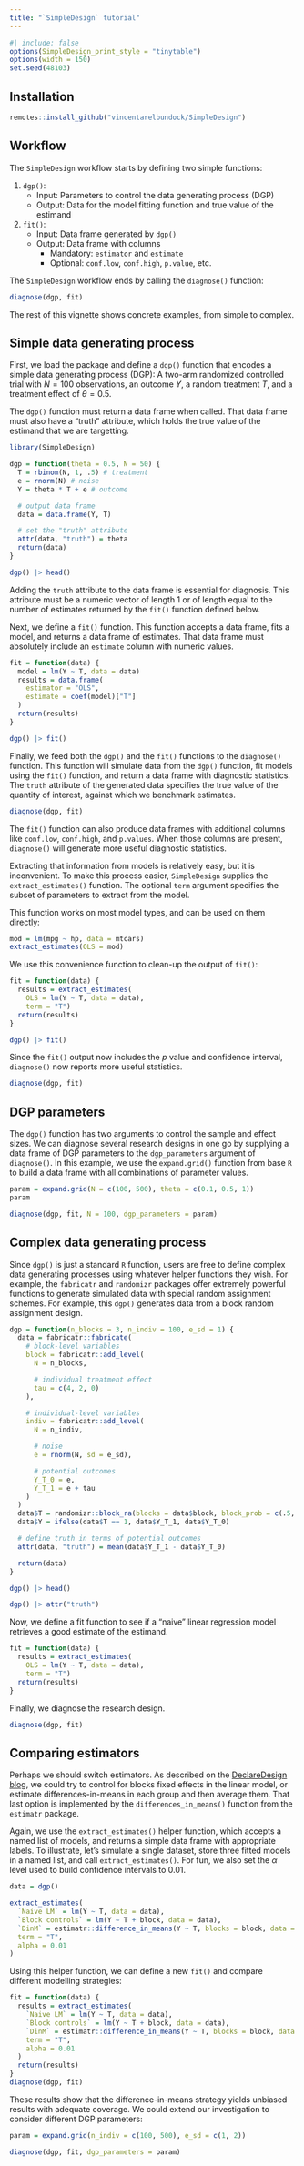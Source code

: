 ```yaml
---
title: "`SimpleDesign` tutorial"
---
```


```r
#| include: false
options(SimpleDesign_print_style = "tinytable")
options(width = 150)
set.seed(48103)
```

## Installation

```r
remotes::install_github("vincentarelbundock/SimpleDesign")
```

## Workflow

The `SimpleDesign` workflow starts by defining two simple functions:

1. `dgp()`:
    - Input: Parameters to control the data generating process (DGP)
    - Output: Data for the model fitting function and true value of the estimand
2. `fit()`: 
    - Input: Data frame generated by `dgp()`
    - Output: Data frame with columns
        - Mandatory: `estimator` and `estimate`
        - Optional: `conf.low`, `conf.high`, `p.value`, etc. 

The `SimpleDesign` workflow ends by calling the `diagnose()` function:

```r
diagnose(dgp, fit)
```

The rest of this vignette shows concrete examples, from simple to complex.

## Simple data generating process

First, we load the package and define a `dgp()` function that encodes a simple data generating process (DGP): A two-arm randomized controlled trial with $N=100$ observations, an outcome $Y$, a random treatment $T$, and a treatment effect of $\theta=0.5$. 

The `dgp()` function must return a data frame when called. That data frame must also have a "truth" attribute, which holds the true value of the estimand that we are targetting.

```r
library(SimpleDesign)

dgp = function(theta = 0.5, N = 50) {
  T = rbinom(N, 1, .5) # treatment
  e = rnorm(N) # noise
  Y = theta * T + e # outcome

  # output data frame
  data = data.frame(Y, T)

  # set the "truth" attribute
  attr(data, "truth") = theta
  return(data)
}

dgp() |> head()
```

::: {.callout-important}
Adding the `truth` attribute to the data frame is essential for diagnosis. This attribute must be a numeric vector of length 1 or of length equal to the number of estimates returned by the `fit()` function defined below.
:::

Next, we define a `fit()` function. This function accepts a data frame, fits a model, and returns a data frame of estimates. That data frame must absolutely include an `estimate` column with numeric values. 

```r
fit = function(data) {
  model = lm(Y ~ T, data = data)
  results = data.frame(
    estimator = "OLS",
    estimate = coef(model)["T"]
  )
  return(results)
}

dgp() |> fit()
```

Finally, we feed both the `dgp()` and the `fit()` functions to the `diagnose()` function. This function will simulate data from the `dgp()` function, fit models using the `fit()` function, and return a data frame with diagnostic statistics. The `truth` attribute of the generated data specifies the true value of the quantity of interest, against which we benchmark estimates.


```r
diagnose(dgp, fit)
```

The `fit()` function can also produce data frames with additional columns like `conf.low`, `conf.high`, and `p.values`. When those columns are present, `diagnose()` will generate more useful diagnostic statistics.

Extracting that information from models is relatively easy, but it is inconvenient. To make this process easier, `SimpleDesign` supplies the `extract_estimates()` function. The optional `term` argument specifies the subset of parameters to extract from the model.

This function works on most model types, and can be used on them directly:

```r
mod = lm(mpg ~ hp, data = mtcars) 
extract_estimates(OLS = mod)
```

We use this convenience function to clean-up the output of `fit()`:

```r
fit = function(data) {
  results = extract_estimates(
    OLS = lm(Y ~ T, data = data),
    term = "T")
  return(results)
}

dgp() |> fit()
```

Since the `fit()` output now includes the $p$ value and confidence interval, `diagnose()` now reports more useful statistics.

```r
diagnose(dgp, fit)
```

## DGP parameters

The `dgp()` function has two arguments to control the sample and effect sizes. We can diagnose several research designs in one go by supplying a data frame of DGP parameters to the `dgp_parameters` argument of `diagnose()`. In this example, we use the `expand.grid()` function from base `R` to build a data frame with all combinations of parameter values.

```r
param = expand.grid(N = c(100, 500), theta = c(0.1, 0.5, 1))
param

diagnose(dgp, fit, N = 100, dgp_parameters = param)
```

## Complex data generating process

Since `dgp()` is just a standard `R` function, users are free to define complex data generating processes using whatever helper functions they wish. For example, the `fabricatr` and `randomizr` packages offer extremely powerful functions to generate simulated data with special random assignment schemes. For example, this `dgp()` generates data from a block random assignment design.



```r
dgp = function(n_blocks = 3, n_indiv = 100, e_sd = 1) {
  data = fabricatr::fabricate(
    # block-level variables
    block = fabricatr::add_level(
      N = n_blocks,

      # individual treatment effect
      tau = c(4, 2, 0)
    ),

    # individual-level variables
    indiv = fabricatr::add_level(
      N = n_indiv,

      # noise
      e = rnorm(N, sd = e_sd),

      # potential outcomes
      Y_T_0 = e,
      Y_T_1 = e + tau
    )
  )
  data$T = randomizr::block_ra(blocks = data$block, block_prob = c(.5, .7, .9))
  data$Y = ifelse(data$T == 1, data$Y_T_1, data$Y_T_0)

  # define truth in terms of potential outcomes
  attr(data, "truth") = mean(data$Y_T_1 - data$Y_T_0)

  return(data)
}

dgp() |> head()

dgp() |> attr("truth")
```

Now, we define a fit function to see if a "naive" linear regression model retrieves a good estimate of the estimand.

```r
fit = function(data) {
  results = extract_estimates(
    OLS = lm(Y ~ T, data = data),
    term = "T")
  return(results)
}
```

Finally, we diagnose the research design.

```r
diagnose(dgp, fit)
```

## Comparing estimators

Perhaps we should switch estimators. As described on the [DeclareDesign blog](https://declaredesign.org/blog/posts/biased-fixed-effects.html), we could try to control for blocks fixed effects in the linear model, or estimate differences-in-means in each group and then average them. That last option is implemented by the `differences_in_means()` function from the `estimatr` package.

Again, we use the `extract_estimates()` helper function, which accepts a named list of models, and returns a simple data frame with appropriate labels. To illustrate, let's simulate a single dataset, store three fitted models in a named list, and call `extract_estimates()`. For fun, we also set the $\alpha$ level used to build confidence intervals to 0.01.

```r
data = dgp()

extract_estimates(
  `Naive LM` = lm(Y ~ T, data = data),
  `Block controls` = lm(Y ~ T + block, data = data),
  `DinM` = estimatr::difference_in_means(Y ~ T, blocks = block, data = data),
  term = "T",
  alpha = 0.01
)
```

Using this helper function, we can define a new `fit()` and compare different modelling strategies:

```r
fit = function(data) {
  results = extract_estimates(
    `Naive LM` = lm(Y ~ T, data = data),
    `Block controls` = lm(Y ~ T + block, data = data),
    `DinM` = estimatr::difference_in_means(Y ~ T, blocks = block, data = data),
    term = "T",
    alpha = 0.01
  )
  return(results)
}
diagnose(dgp, fit)
```

These results show that the difference-in-means strategy yields unbiased results with adequate coverage. We could extend our investigation to consider different DGP parameters:

```r
param = expand.grid(n_indiv = c(100, 500), e_sd = c(1, 2))

diagnose(dgp, fit, dgp_parameters = param)
```
